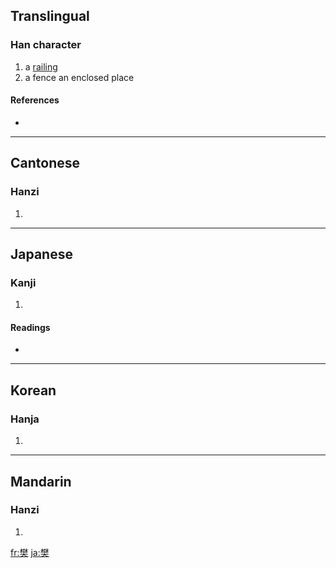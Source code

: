 ==Translingual==

===Han character===
{{Han char|rn=75|rad=木|as=11|sn=15|four=4443<sub>0</sub>|canj=木木大 (DDK)}}

# a [[railing]]
# a fence an enclosed place

====References====
* {{Han ref|kx=0549.150|dkj=15414|dj=0937.130|hdz=21282.020|uh=6A0A|ud=27146|bh=BCD4|bd=48340}}

----

==Cantonese==

===Hanzi===
{{yue-hanzi|jyut=|y=faan4}}

# {{defn|Cantonese}}

----

==Japanese==

===Kanji===
{{ja-kanji|grade=|rs=木11}}

# {{defn|Japanese}}

====Readings====
* {{ja-readings|on=[[はん]] (han)|kun=[[まがき]] (magaki)}}

----

==Korean==

===Hanja===
{{ko-hanja|hangeul=번|eumhun=|rv=beon|mr=pŏn|y=pen}}

# {{defn|Korean}}

----

==Mandarin==

===Hanzi===
{{cmn-hanzi|pin=[[fán]] ([[fan2]])|wg=fan<sup>2</sup>}}

# {{defn|Mandarin}}

[[fr:樊]]
[[ja:樊]]